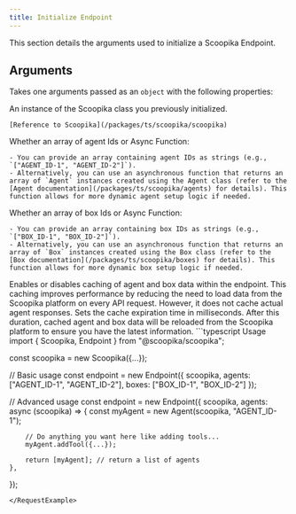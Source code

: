 ```yaml
---
title: Initialize Endpoint
---
```


This section details the arguments used to initialize a Scoopika Endpoint.

## Arguments

Takes one arguments passed as an `object` with the following properties:

<ParamField path="scoopika" type="Scoopika" required>
	An instance of the Scoopika class you previously initialized.

	[Reference to Scoopika](/packages/ts/scoopika/scoopika)
</ParamField>

<ParamField path="agents" type="string[] | function">
	Whether an array of agent Ids or Async Function:

	- You can provide an array containing agent IDs as strings (e.g., `["AGENT_ID-1", "AGENT_ID-2"]`).
	- Alternatively, you can use an asynchronous function that returns an array of `Agent` instances created using the Agent class (refer to the [Agent documentation](/packages/ts/scoopika/agents) for details). This function allows for more dynamic agent setup logic if needed.
</ParamField>

<ParamField path="boxes" type="string[] | function">
	Whether an array of box Ids or Async Function:

	- You can provide an array containing box IDs as strings (e.g., `["BOX_ID-1", "BOX_ID-2"]`).
	- Alternatively, you can use an asynchronous function that returns an array of `Box` instances created using the Box class (refer to the [Box documentation](/packages/ts/scoopika/boxes) for details). This function allows for more dynamic box setup logic if needed.
</ParamField>

<ParamField path="caching" type="boolean" default={true}>
	Enables or disables caching of agent and box data within the endpoint. This caching improves performance by reducing the need to load data from the Scoopika platform on every API request. However, it does not cache actual agent responses.
</ParamField>

<ParamField path="caching_limit" type="number" default={1000000}>
	Sets the cache expiration time in milliseconds. After this duration, cached agent and box data will be reloaded from the Scoopika platform to ensure you have the latest information.
</ParamField>

<RequestExample>
```typescript Usage
import { Scoopika, Endpoint } from "@scoopika/scoopika";

const scoopika = new Scoopika({...});

// Basic usage
const endpoint = new Endpoint({
	scoopika,
	agents: ["AGENT_ID-1", "AGENT_ID-2"],
	boxes: ["BOX_ID-1", "BOX_ID-2"]
});

// Advanced usage
const endpoint = new Endpoint({
	scoopika,
	agents: async (scoopika) => {
		const myAgent = new Agent(scoopika, "AGENT_ID-1");

		// Do anything you want here like adding tools...
		myAgent.addTool({...});

		return [myAgent]; // return a list of agents
	},
});
```
</RequestExample>